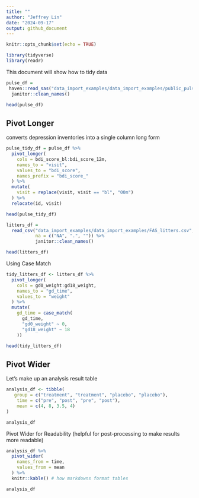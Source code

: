 ```yaml
---
title: ""
author: "Jeffrey Lin"
date: "2024-09-17"
output: github_document
---
```


```r
knitr::opts_chunk$set(echo = TRUE)
```

```r
library(tidyverse)
library(readr)
```


This document will show how to tidy data


```r
pulse_df = 
 haven::read_sas("data_import_examples/data_import_examples/public_pulse_data.sas7bdat") %>%
  janitor::clean_names()

head(pulse_df)
```

## Pivot Longer

converts depression inventories into a single column long form

```r
pulse_tidy_df = pulse_df %>%
  pivot_longer(
    cols = bdi_score_bl:bdi_score_12m,
    names_to = "visit",
    values_to = "bdi_score",
    names_prefix = "bdi_score_"
  ) %>%
  mutate(
    visit = replace(visit, visit == "bl", "00m")
  ) %>%
  relocate(id, visit)

head(pulse_tidy_df)


```

```r
litters_df = 
  read_csv("data_import_examples/data_import_examples/FAS_litters.csv",
           na = c("NA", ".", "")) %>%
           janitor::clean_names()

head(litters_df)
```

Using Case Match
```r
tidy_litters_df <- litters_df %>%
  pivot_longer(
    cols = gd0_weight:gd18_weight,
    names_to = "gd_time",
    values_to = "weight"
  ) %>%
  mutate(
    gd_time = case_match(
      gd_time,
      "gd0_weight" ~ 0, 
      "gd18_weight" ~ 18
    ))

head(tidy_litters_df)

```

## Pivot Wider

Let's make up an analysis result table 

```r
analysis_df <- tibble(
   group = c("treatment", "treatment", "placebo", "placebo"),
    time = c("pre", "post", "pre", "post"),
    mean = c(4, 8, 3.5, 4)
)

analysis_df

```

Pivot Wider for Readability (helpful for post-processing to make results 
more readable)


```r
analysis_df %>%
  pivot_wider(
    names_from = time,
    values_from = mean
  ) %>%
  knitr::kable() # how markdowns format tables

analysis_df

```

